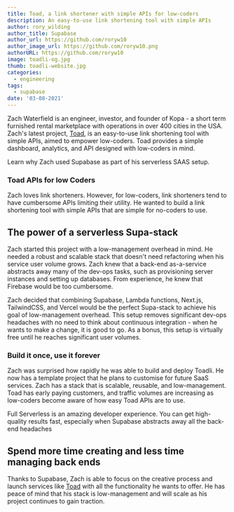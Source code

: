 ```yaml
---
title: Toad, a link shortener with simple APIs for low-coders
description: An easy-to-use link shortening tool with simple APIs
author: rory_wilding
author_title: Supabase
author_url: https://github.com/roryw10
author_image_url: https://github.com/roryw10.png
authorURL: https://github.com/roryw10
image: toadli-og.jpg
thumb: toadli-website.jpg
categories:
  - engineering
tags:
  - supabase
date: '03-08-2021'
---
```


Zach Waterfield is an engineer, investor, and founder of Kopa - a short term furnished rental marketplace with operations in over 400 cities in the USA. Zach's latest project, [Toad](https://toadli.co/), is an easy-to-use link shortening tool with simple APIs, aimed to empower low-coders. Toad provides a simple dashboard, analytics, and API designed with low-coders in mind.

Learn why Zach used Supabase as part of his serverless SAAS setup.

### Toad APIs for low Coders

Zach loves link shorteners. However, for low-coders, link shorteners tend to have cumbersome APIs limiting their utility. He wanted to build a link shortening tool with simple APIs that are simple for no-coders to use.

## The power of a serverless Supa-stack

Zach started this project with a low-management overhead in mind. He needed a robust and scalable stack that doesn't need refactoring when his service user volume grows. Zach knew that a back-end as-a-service abstracts away many of the dev-ops tasks, such as provisioning server instances and setting up databases. From experience, he knew that Firebase would be too cumbersome.

Zach decided that combining Supabase, Lambda functions, Next.js, TailwindCSS, and Vercel would be the perfect Supa-stack to achieve his goal of low-management overhead. This setup removes significant dev-ops headaches with no need to think about continuous integration - when he wants to make a change, it is good to go. As a bonus, this setup is virtually free until he reaches significant user volumes.

### Build it once, use it forever

Zach was surprised how rapidly he was able to build and deploy Toadli. He now has a template project that he plans to customise for future SaaS services. Zach has a stack that is scalable, reusable, and low-management. Toad has early paying customers, and traffic volumes are increasing as low-coders become aware of how easy Toad APIs are to use.

<Quote img="zach-waterfield.png" caption="Zach Waterfield - Toad">
  Full Serverless is an amazing developer experience. You can get high-quality results fast,
  especially when Supabase abstracts away all the back-end headaches
</Quote>

## Spend more time creating and less time managing back ends

Thanks to Supabase, Zach is able to focus on the creative process and launch services like [Toad](https://toadli.co/) with all the functionality he wants to offer. He has peace of mind that his stack is low-management and will scale as his project continues to gain traction.
